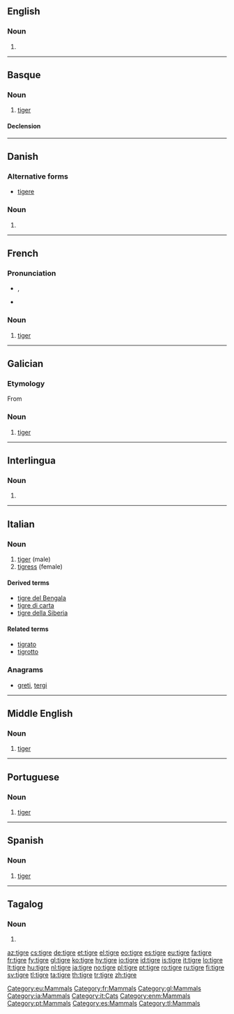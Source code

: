 {{also|Tigre|tigré}}
==English==

===Noun===
{{en-noun}}

# {{obsolete form of|tiger}}
----
==Basque==

===Noun===
{{eu-noun}}

# [[tiger]]

====Declension====
{{eu-decl-anim noun|ab=1|kb=1}}

[[Category:eu:Mammals]]

----

==Danish==

===Alternative forms===
* [[tigere]]

===Noun===
{{infl|da|noun form|g=c}}

# {{form of|plural indefinite|tiger|lang=da}}

----

==French==

===Pronunciation===
* {{IPA|/tiɡʁ/|lang=fr}}, {{SAMPA|/tigR/}}
* {{audio|Fr-tigre.ogg|audio}}

===Noun===
{{fr-noun|m|f=tigresse}}

# [[tiger]]

[[Category:fr:Mammals]]

----

==Galician==

===Etymology===
From {{etyl|la|gl}} {{term|tigris|tīgris|lang=la}}

===Noun===
{{gl-noun|m}}

# [[tiger]]

[[Category:gl:Mammals]]

----

==Interlingua==

===Noun===
{{infl|ia|noun}}

# {{l|en|tiger}}

[[Category:ia:Mammals]]

----

==Italian==

===Noun===
{{it-noun|tigr|f|e|i}}

# [[#English|tiger]] (male)
# [[tigress]] (female)

====Derived terms====
* [[tigre del Bengala]]
* [[tigre di carta]]
* [[tigre della Siberia]]

====Related terms====
* [[tigrato]]
* [[tigrotto]]

===Anagrams===
* [[greti#Italian|greti]], [[tergi#Italian|tergi]]

[[Category:it:Cats]]

----

==Middle English==
<!--this Middle English entry was created using Template:new enm entry-->
===Noun===
{{enm-noun}}

# [[tiger]]

[[Category:enm:Mammals]]
----

==Portuguese==

===Noun===
{{pt-noun|m|f=tigresa}}

# [[tiger]]

[[Category:pt:Mammals]]

----

==Spanish==

===Noun===
{{es-noun|m|f=tigresa}}

# [[tiger]]

[[Category:es:Mammals]]

----

==Tagalog==

===Noun===
{{infl|tl|noun|plural|<!---->|mga tigre}}

# {{l|en|tiger}}

[[Category:tl:Mammals]]

[[az:tigre]]
[[cs:tigre]]
[[de:tigre]]
[[et:tigre]]
[[el:tigre]]
[[eo:tigre]]
[[es:tigre]]
[[eu:tigre]]
[[fa:tigre]]
[[fr:tigre]]
[[fy:tigre]]
[[gl:tigre]]
[[ko:tigre]]
[[hy:tigre]]
[[io:tigre]]
[[id:tigre]]
[[is:tigre]]
[[it:tigre]]
[[lo:tigre]]
[[lt:tigre]]
[[hu:tigre]]
[[nl:tigre]]
[[ja:tigre]]
[[no:tigre]]
[[pl:tigre]]
[[pt:tigre]]
[[ro:tigre]]
[[ru:tigre]]
[[fi:tigre]]
[[sv:tigre]]
[[tl:tigre]]
[[ta:tigre]]
[[th:tigre]]
[[tr:tigre]]
[[zh:tigre]]